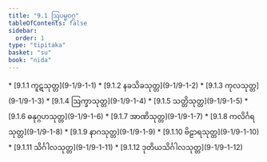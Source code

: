 ```yaml
---
title: "9.1 ဩပမ္မဝဂ္ဂ"
tableOfContents: false
sidebar:
  order: 1
type: "tipitaka"
basket: "su"
book: "nida"
---
```



<DynamicBreadcrumb />



<TableOfContents book="nida" section="9.1">
* [9.1.1 ကူဋသုတ္တ](9-1/9-1-1)
* [9.1.2 နခသိခသုတ္တ](9-1/9-1-2)
* [9.1.3 ကုလသုတ္တ](9-1/9-1-3)
* [9.1.4 ဩက္ခာသုတ္တ](9-1/9-1-4)
* [9.1.5 သတ္တိသုတ္တ](9-1/9-1-5)
* [9.1.6 ဓနုဂ္ဂဟသုတ္တ](9-1/9-1-6)
* [9.1.7 အာဏိသုတ္တ](9-1/9-1-7)
* [9.1.8 ကလိင်္ဂရသုတ္တ](9-1/9-1-8)
* [9.1.9 နာဂသုတ္တ](9-1/9-1-9)
* [9.1.10 ဗိဠာရသုတ္တ](9-1/9-1-10)
* [9.1.11 သိင်္ဂါလသုတ္တ](9-1/9-1-11)
* [9.1.12 ဒုတိယသိင်္ဂါလသုတ္တ](9-1/9-1-12)
</TableOfContents>